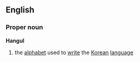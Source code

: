==English==

===Proper noun===
{{wikipedia}}
'''Hangul'''
# the [[alphabet]] used to [[write]] the [[Korean]] [[language]]